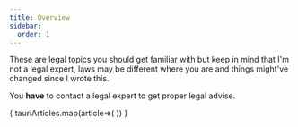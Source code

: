 ```yaml
---
title: Overview
sidebar:
  order: 1
---
```



<SimonSays title="I am not a legal expert and this is not legal advise">
These are legal topics you should get familiar with but keep in mind that I'm not a legal expert, laws may be different where you are and things might've changed since I wrote this.

You **have** to contact a legal expert to get proper legal advise.
</SimonSays>


<CardGrid>
{ tauriArticles.map(article=>(
  <LinkCard title={article.data.title} description={article.data.description} href={'/tauri-by-simon/'+article.slug} />
)) }
</CardGrid>
